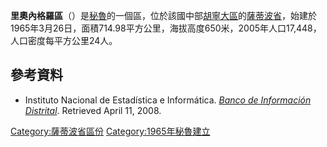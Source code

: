 '''里奧內格羅區'''（{{lang-es|Distrito de Río Negro}}）是[[秘魯|秘魯]]的一個區，位於該國中部[[胡寧大區|胡寧大區]]的[[薩蒂波省|薩蒂波省]]，始建於1965年3月26日，面積714.98平方公里，海拔高度650米，2005年人口17,448，人口密度每平方公里24人。

==參考資料==
*{{es icon}} Instituto Nacional de Estadística e Informática. ''[https://web.archive.org/web/20080423164200/http://desa.inei.gob.pe/mapas/bid/ Banco de Información Distrital]''. Retrieved April 11, 2008.

{{胡寧大區區份}}

{{DEFAULTSORT:Río Negro District}}
[[Category:薩蒂波省區份|Category:薩蒂波省區份]]
[[Category:1965年秘魯建立|Category:1965年秘魯建立]]

{{Junín-geo-stub}}
